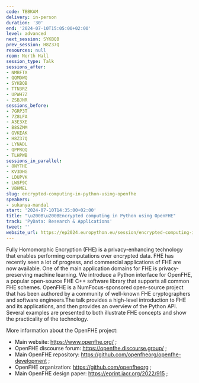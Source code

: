 ```yaml
---
code: TBBKAM
delivery: in-person
duration: '30'
end: '2024-07-10T15:05:00+02:00'
level: advanced
next_session: SYKBQB
prev_session: H8Z37Q
resources: null
room: North Hall
session_type: Talk
sessions_after:
- NMBFTX
- QQMDWQ
- SYKBQB
- TTN3RZ
- UPWH7Z
- ZSBJNR
sessions_before:
- 7GRP3T
- 7Z8LFA
- A3E3XE
- B8SZMM
- GVKEAK
- H8Z37Q
- LYNADL
- QPPRQQ
- TLHPWB
sessions_in_parallel:
- 8NYTHE
- KV3DHG
- LDUPVK
- LWSF9C
- VBHMEL
slug: encrypted-computing-in-python-using-openfhe
speakers:
- sukanya-mandal
start: '2024-07-10T14:35:00+02:00'
title: "\u200B\u200BEncrypted computing in Python using OpenFHE"
track: 'PyData: Research & Applications'
tweet: ''
website_url: https://ep2024.europython.eu/session/encrypted-computing-in-python-using-openfhe
---
```


Fully Homomorphic Encryption (FHE) is a privacy-enhancing technology that enables performing computations over encrypted data. FHE has recently seen a lot of progress, and commercial applications of FHE are now available. One of the main application domains for FHE is privacy-preserving machine learning. We introduce a Python interface for OpenFHE, a popular open-source FHE C++ software library that supports all common FHE schemes. OpenFHE is a NumFocus-sponsored open-source project that has been authored by a community of well-known FHE cryptographers and software engineers.The talk provides a high-level introduction to FHE and its applications, and then provides an overview of the Python API. Several examples are presented to both illustrate FHE concepts and show the practicality of the technology.

More information about the OpenFHE project:
* Main website: https://www.openfhe.org/ ;
* OpenFHE discourse forum: https://openfhe.discourse.group/ ;
* Main OpenFHE repository: https://github.com/openfheorg/openfhe-development ;
* OpenFHE organization: https://github.com/openfheorg ;
* Main OpenFHE design paper: https://eprint.iacr.org/2022/915 ;
